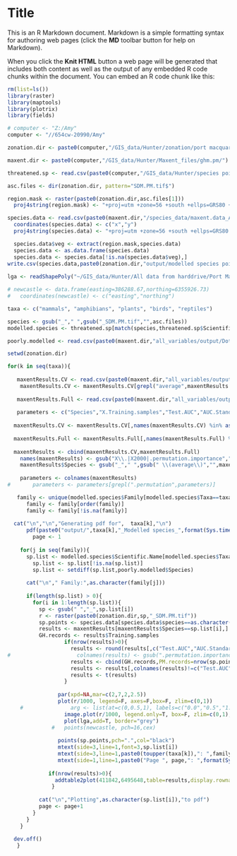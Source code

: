 Title
========================================================

This is an R Markdown document. Markdown is a simple formatting syntax for authoring web pages (click the **MD** toolbar button for help on Markdown).

When you click the **Knit HTML** button a web page will be generated that includes both content as well as the output of any embedded R code chunks within the document. You can embed an R code chunk like this:

```r
rm(list=ls())
library(raster)
library(maptools)
library(plotrix)
library(fields)

# computer <- "Z:/Amy"
computer <- "//654cw-20990/Amy"

zonation.dir <- paste0(computer,"/GIS_data/Hunter/zonation/port macquarie/")

maxent.dir <- paste0(computer,"/GIS_data/Hunter/Maxent_files/ghm.pm/")

threatened.sp <- read.csv(paste0(computer,"/GIS_data/Hunter/species point data/IBRA threatened species list.csv"))

asc.files <- dir(zonation.dir, pattern="SDM.PM.tif$")

region.mask <- raster(paste0(zonation.dir,asc.files[1]))
  proj4string(region.mask) <- "+proj=utm +zone=56 +south +ellps=GRS80 +towgs84=0,0,0,0,0,0,0 +units=m +no_defs"

species.data <- read.csv(paste0(maxent.dir,"/species_data/maxent.data_ALA.NSW.csv"))
  coordinates(species.data) <- c("x","y")
  proj4string(species.data) <- "+proj=utm +zone=56 +south +ellps=GRS80 +towgs84=0,0,0,0,0,0,0 +units=m +no_defs"

  species.data$veg <- extract(region.mask,species.data)
  species.data <- as.data.frame(species.data)
  species.data <- species.data[!is.na(species.data$veg),]
write.csv(species.data,paste0(zonation.dir,"output/modelled species point data in PMH LGA.csv"))
  
lga <- readShapePoly("~/GIS_data/Hunter/All data from harddrive/Port MacQuarie/PMHC LGA boundary.shp")

# newcastle <- data.frame(easting=386288.67,northing=6355926.73)
#   coordinates(newcastle) <- c("easting","northing")

taxa <- c("mammals", "amphibians", "plants", "birds", "reptiles")

species <- gsub("_"," ",gsub("_SDM.PM.tif","",asc.files))
modelled.species <- threatened.sp[match(species,threatened.sp$Scientific.Name),]

poorly.modelled <- read.csv(paste0(maxent.dir,"all_variables/output/DotE report - poorly modelled species.csv"))

```



```r
setwd(zonation.dir)

for(k in seq(taxa)){
    
   maxentResults.CV <- read.csv(paste0(maxent.dir,"all_variables/output/",taxa[k],"/pre1750v2/CV/MaxentResults.csv"))
    maxentResults.CV <- maxentResults.CV[grepl("average",maxentResults.CV$Species),]
    
   maxentResults.Full <- read.csv(paste0(maxent.dir,"all_variables/output/",taxa[k],"/pre1750v2/Full/MaxentResults.csv"))
  
   parameters <- c("Species","X.Training.samples","Test.AUC","AUC.Standard.Deviation",names(maxentResults.Full[grepl("permutation.importance",names(maxentResults.Full))]))
  
  maxentResults.CV <- maxentResults.CV[,names(maxentResults.CV) %in% as.character(parameters[c(1,3:4)])]
  
  maxentResults.Full <- maxentResults.Full[,names(maxentResults.Full) %in% as.character(parameters[c(2,5:14)])]
  
  maxentResults <- cbind(maxentResults.CV,maxentResults.Full)
    names(maxentResults) <- gsub("X\\.|X2000|.permutation.importance","",names(maxentResults))
    maxentResults$Species <- gsub("_"," ",gsub(" \\(average\\)","",maxentResults$Species))
        
    parameters <- colnames(maxentResults)
#       parameters <- parameters[grepl(".permutation",parameters)]

   family <- unique(modelled.species$Family[modelled.species$Taxa==taxa[k]])
      family <- family[order(family)]
      family <- family[!is.na(family)]
  
  cat("\n","\n","Generating pdf for",  taxa[k],"\n")
      pdf(paste0("output/",taxa[k],"_Modelled species_",format(Sys.time(), "%d %b %Y"),".pdf"),paper="a4r",width=0,height=0)
        page <- 1
    
    for(j in seq(family)){
      sp.list <- modelled.species$Scientific.Name[modelled.species$Taxa==taxa[k] & modelled.species$Family==family[j]]
        sp.list <- sp.list[!is.na(sp.list)]
        sp.list <- setdiff(sp.list,poorly.modelled$Species)
      
      cat("\n"," Family:",as.character(family[j])) 
   
      if(length(sp.list) > 0){
        for(i in 1:length(sp.list)){
          sp <- gsub(" ","_",sp.list[i])
          r <- raster(paste0(zonation.dir,sp,"_SDM.PM.tif"))
          sp.points <- species.data[species.data$species==as.character(sp.list[i]),c("x","y")]
          results <- maxentResults[maxentResults$Species==sp.list[i],]
          GH.records <- results$Training.samples
                  if(nrow(results)>0){
                    results <- round(results[,c("Test.AUC","AUC.Standard.Deviation",as.character(parameters[-c(1:4)]))],2)
#                     colnames(results) <- gsub(".permutation.importance|X","",colnames(results))
                    results <- cbind(GH.records,PM.records=nrow(sp.points),AUC=paste0(results$Test.AUC," (",results$AUC.Standard.Deviation,")"), results)
                    results <- results[,colnames(results)!=c("Test.AUC") & colnames(results)!=c("AUC.Standard.Deviation")]
                    results <- t(results)
                  }
                  
                par(xpd=NA,mar=c(2,7,2,2.5))
                plot(r/1000, legend=F, axes=F,box=F, zlim=c(0,1))
    #               arg <- list(at=c(0,0.5,1), labels=c("0.0","0.5","1.0"),cex.axis=0.75)
                  image.plot(r/1000, legend.only=T, box=F, zlim=c(0,1),lab.breaks=c("0.0","0.5","1.0"),legend.shrink=0.3,legend.width=1,col=rev(terrain.colors(100)),cex.axis=0.75)
                  plot(lga,add=T, border="grey")
              #   points(newcastle, pch=16,cex)
               
                points(sp.points,pch=".",col="black")
                mtext(side=3,line=1,font=3,sp.list[i])
                mtext(side=3,line=1,paste0(toupper(taxa[k]),": ",family[j]),adj=0,cex=0.75)
                mtext(side=1,line=1,paste0("Page ", page,": ",format(Sys.time(), "%d %b %Y")),adj=1,cex=0.75)
                
             if(nrow(results)>0){ 
               addtable2plot(411842,6495648,table=results,display.rownames=T,display.colnames=F,cex=0.7,yjust=0.5,xjust=0,bg=NA)
              }
          
          cat("\n","Plotting",as.character(sp.list[i]),"to pdf")
          page <- page+1
        }
      }
    }
  
  dev.off()
   }

```
